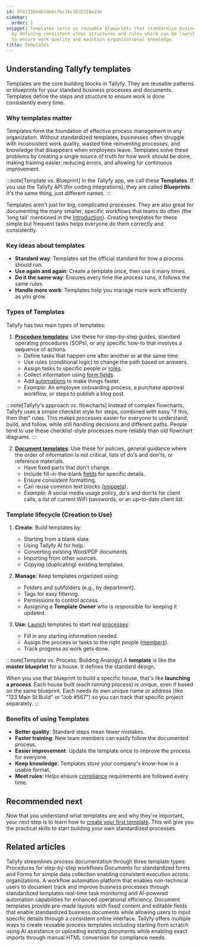 ```yaml
---
id: 9f4f236b4b7debcfbc1bc1b35728a23e
sidebar:
  order: 1
snippet: Templates serve as reusable blueprints that standardize business processes
  by defining consistent steps structures and rules which can be launched repeatedly
  to ensure work quality and maintain organizational knowledge.
title: Templates
---
```


## Understanding Tallyfy templates

Templates are the core building blocks in Tallyfy. They are reusable patterns or blueprints for your standard business processes and documents. Templates define the steps and structure to ensure work is done consistently every time.

### Why templates matter

Templates form the foundation of effective process management in any organization. Without standardized templates, businesses often struggle with inconsistent work quality, wasted time reinventing processes, and knowledge that disappears when employees leave. Templates solve these problems by creating a single source of truth for how work should be done, making training easier, reducing errors, and allowing for continuous improvement.

:::note[Template vs. Blueprint]
In the Tallyfy app, we call these **Templates**. If you use the Tallyfy API (for coding integrations), they are called **Blueprints**. It's the same thing, just different names.
:::

Templates aren't just for big, complicated processes. They are also great for documenting the many smaller, specific workflows that teams do often (the 'long tail' mentioned in the [Introduction](/products/pro/)). Creating templates for these simple but frequent tasks helps everyone do them correctly and consistently.

### Key ideas about templates

- **Standard way**: Templates set the official standard for how a process should run.
- **Use again and again**: Create a template once, then use it many times.
- **Do it the same way**: Ensures every time the process runs, it follows the same rules.
- **Handle more work**: Templates help you manage more work efficiently as you grow.

### Types of Templates

Tallyfy has two main types of templates:

1. **[Procedure templates](/products/pro/documenting/templates/)**: Use these for step-by-step guides, standard operating procedures (SOPs), or any specific how-to that involves a sequence of actions.
   - Define tasks that happen one after another or at the same time.
   - Use rules (conditional logic) to change the path based on answers.
   - Assign tasks to specific people or [roles](/products/pro/documenting/members/).
   - Collect information using [form fields](/products/pro/tracking-and-tasks/tasks/what-are-form-fields-in-tallyfy/).
   - Add [automations](/products/pro/documenting/templates/automations/) to make things faster.
   - *Example*: An employee onboarding process, a purchase approval workflow, or steps to publish a blog post.

:::note[Tallyfy's approach vs. flowcharts]
Instead of complex flowcharts, Tallyfy uses a simple checklist style for steps, combined with easy "if this, then that" rules. This makes processes easier for everyone to understand, build, and follow, while still handling decisions and different paths. People tend to use these checklist-style processes more reliably than old flowchart diagrams.
:::

2. **[Document templates](/products/pro/documenting/documents/)**: Use these for policies, general guidance where the order of information is not critical, lists of do's and don'ts, or reference materials.
   - Have fixed parts that don't change.
   - Include fill-in-the-blank [fields](/products/pro/tracking-and-tasks/tasks/what-are-form-fields-in-tallyfy/) for specific details.
   - Ensure consistent formatting.
   - Can reuse common text blocks ([snippets](/products/pro/documenting/templates/snippets/)).
   - *Example*: A social media usage policy, do's and don'ts for client calls, a list of current WiFi passwords, or an up-to-date client list.

### Template lifecycle (Creation to Use)

1. **Create**: Build templates by:
   - Starting from a blank slate.
   - Using Tallyfy AI for help.
   - Converting existing Word/PDF documents.
   - Importing from other sources.
   - Copying (duplicating) existing templates.

2. **Manage**: Keep templates organized using:
   - Folders and subfolders (e.g., by department).
   - Tags for easy filtering.
   - Permissions to control access.
   - Assigning a **Template Owner** who is responsible for keeping it updated.

3. **Use**: [Launch](/products/pro/launching/) templates to start real [processes](/products/pro/tracking-and-tasks/processes/):
   - Fill in any starting information needed.
   - Assign the process or tasks to the right people ([members](/products/pro/documenting/members/)).
   - Track progress as work gets done.

:::note[Template vs. Process: Building Analogy]
A **template** is like the **master blueprint** for a house. It defines the standard design.

When you use that blueprint to build a specific house, that's like **launching a process**. Each house built (each running process) is unique, even if based on the same blueprint. Each needs its own unique name or address (like "123 Main St Build" or "Job #567") so you can track that specific project separately.
:::

### Benefits of using Templates

- **Better quality**: Standard steps mean fewer mistakes.
- **Faster training**: New team members can easily follow the documented process.
- **Easier improvement**: Update the template once to improve the process for everyone.
- **Keep knowledge**: Templates store your company's know-how in a usable format.
- **Meet rules**: Helps ensure [compliance](/products/pro/compliance/) requirements are followed every time.


<PageTree />

## Recommended next

Now that you understand what templates are and why they're important, your next step is to learn how to [create your first template](/products/pro/documenting/templates/create-template/). This will give you the practical skills to start building your own standardized processes.


## Related articles
<CardGrid>
<LinkTitleCard header="<b>Pro > Essentials</b>" href="/products/pro/documenting/" > Tallyfy streamlines process documentation through three template types: Procedures for step-by-step workflows Documents for standardized forms and Forms for simple data collection enabling consistent execution across organizations. </LinkTitleCard>
<LinkTitleCard header="<b>Introduction</b>" href="/products/pro/" > A workflow automation platform that enables non-technical users to document track and improve business processes through standardized templates real-time task monitoring and AI-powered automation capabilities for enhanced operational efficiency. </LinkTitleCard>
<LinkTitleCard header="<b>Documenting > Documents</b>" href="/products/pro/documenting/documents/" > Document templates provide pre-made layouts with fixed content and editable fields that enable standardized business documents while allowing users to input specific details through a consistent online interface. </LinkTitleCard>
<LinkTitleCard header="<b>Templates > Create a template</b>" href="/products/pro/documenting/templates/create-template/" > Tallyfy offers multiple ways to create reusable process templates including starting from scratch using AI assistance or uploading existing documents while enabling exact imports through manual HTML conversion for compliance needs. </LinkTitleCard>
</CardGrid>